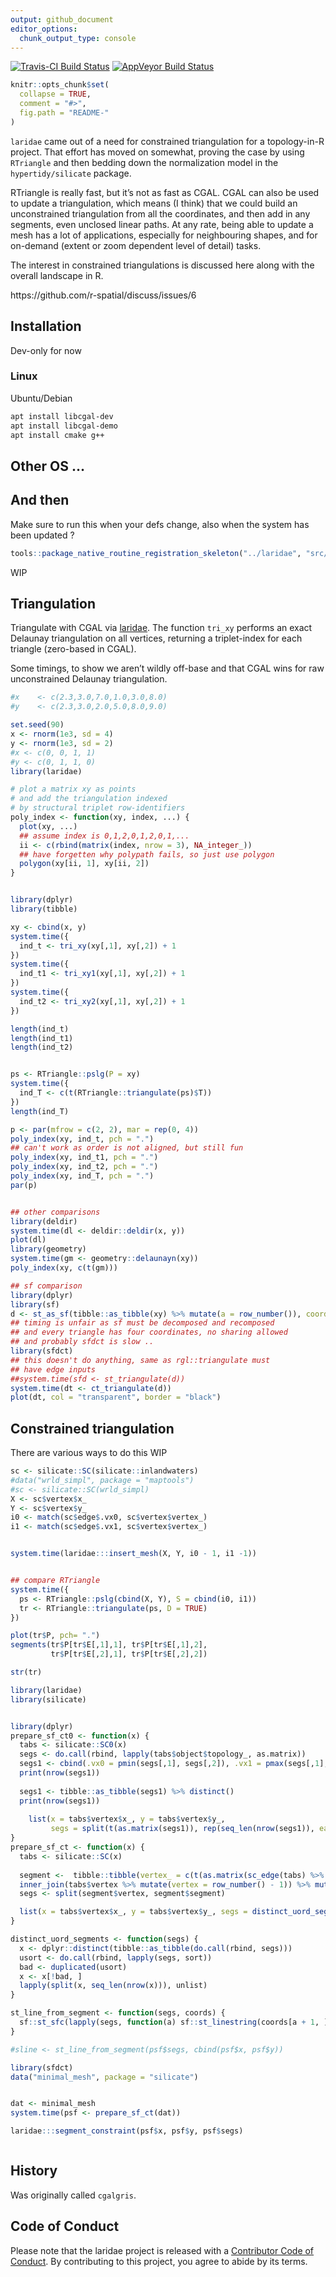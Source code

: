 ```yaml
---
output: github_document
editor_options: 
  chunk_output_type: console
---
```



[![Travis-CI Build Status](https://travis-ci.org/hypertidy/laridae.svg?branch=master)](https://travis-ci.org/hypertidy/laridae)
[![AppVeyor Build Status](https://ci.appveyor.com/api/projects/status/github/hypertidy/laridae?branch=master&svg=true)](https://ci.appveyor.com/project/hypertidy/laridae)


<!-- README.md is generated from README.Rmd. Please edit that file -->

```r
knitr::opts_chunk$set(
  collapse = TRUE,
  comment = "#>",
  fig.path = "README-"
)
```

`laridae` came out of a need for constrained triangulation for a topology-in-R project. That effort has moved on somewhat, proving the case by using `RTriangle` and then bedding down the normalization model in the `hypertidy/silicate` package. 

RTriangle is really fast, but it's not as fast as CGAL. CGAL can also be used to update a triangulation, which means (I think) that we could build an unconstrained triangulation from all the coordinates, and then add in any segments, even unclosed linear paths. At any rate, being able to update a mesh has a lot of applications, especially for neighbouring shapes, and for on-demand (extent or zoom dependent level of detail) tasks. 

The interest in constrained triangulations is discussed here along with the overall landscape in R. 

https://github.com/r-spatial/discuss/issues/6

## Installation

Dev-only for now

### Linux

Ubuntu/Debian

```bash
apt install libcgal-dev
apt install libcgal-demo
apt install cmake g++
```

## Other OS ...

## And then

Make sure to run this when your defs change, also  when the system has been updated ? 

```R
tools::package_native_routine_registration_skeleton("../laridae", "src/init.c",character_only = FALSE)
```
WIP


## Triangulation


Triangulate with CGAL via [laridae](https://github.com/hypertidy/laridae).  The function `tri_xy` performs an exact Delaunay triangulation on all vertices, returning a triplet-index for each triangle (zero-based in CGAL). 

Some timings, to show we aren't wildly off-base and that CGAL wins for raw unconstrained Delaunay triangulation. 

```r
#x    <- c(2.3,3.0,7.0,1.0,3.0,8.0)
#y    <- c(2.3,3.0,2.0,5.0,8.0,9.0)

set.seed(90)
x <- rnorm(1e3, sd = 4)
y <- rnorm(1e3, sd = 2)
#x <- c(0, 0, 1, 1)
#y <- c(0, 1, 1, 0)
library(laridae)

# plot a matrix xy as points
# and add the triangulation indexed
# by structural triplet row-identifiers
poly_index <- function(xy, index, ...) {
  plot(xy, ...)
  ## assume index is 0,1,2,0,1,2,0,1,...
  ii <- c(rbind(matrix(index, nrow = 3), NA_integer_))
  ## have forgetten why polypath fails, so just use polygon
  polygon(xy[ii, 1], xy[ii, 2])
}


library(dplyr)
library(tibble)

xy <- cbind(x, y)
system.time({
  ind_t <- tri_xy(xy[,1], xy[,2]) + 1
})
system.time({
  ind_t1 <- tri_xy1(xy[,1], xy[,2]) + 1
})
system.time({
  ind_t2 <- tri_xy2(xy[,1], xy[,2]) + 1
})

length(ind_t)
length(ind_t1)
length(ind_t2)


ps <- RTriangle::pslg(P = xy)
system.time({
  ind_T <- c(t(RTriangle::triangulate(ps)$T))
})
length(ind_T)

p <- par(mfrow = c(2, 2), mar = rep(0, 4))
poly_index(xy, ind_t, pch = ".")
## can't work as order is not aligned, but still fun
poly_index(xy, ind_t1, pch = ".")  
poly_index(xy, ind_t2, pch = ".")
poly_index(xy, ind_T, pch = ".")
par(p)


## other comparisons
library(deldir)
system.time(dl <- deldir::deldir(x, y))
plot(dl)
library(geometry)
system.time(gm <- geometry::delaunayn(xy))
poly_index(xy, c(t(gm)))

## sf comparison
library(dplyr)
library(sf)
d <- st_as_sf(tibble::as_tibble(xy) %>% mutate(a = row_number()), coords = c("x", "y"))
## timing is unfair as sf must be decomposed and recomposed
## and every triangle has four coordinates, no sharing allowed
## and probably sfdct is slow ..
library(sfdct)
## this doesn't do anything, same as rgl::triangulate must
## have edge inputs
##system.time(sfd <- st_triangulate(d))
system.time(dt <- ct_triangulate(d))
plot(dt, col = "transparent", border = "black")
```

## Constrained triangulation

There are various ways to do this WIP


```r
sc <- silicate::SC(silicate::inlandwaters)
#data("wrld_simpl", package = "maptools")
#sc <- silicate::SC(wrld_simpl)
X <- sc$vertex$x_
Y <- sc$vertex$y_
i0 <- match(sc$edge$.vx0, sc$vertex$vertex_)
i1 <- match(sc$edge$.vx1, sc$vertex$vertex_)


system.time(laridae:::insert_mesh(X, Y, i0 - 1, i1 -1))


## compare RTriangle
system.time({
  ps <- RTriangle::pslg(cbind(X, Y), S = cbind(i0, i1))
  tr <- RTriangle::triangulate(ps, D = TRUE)
})

plot(tr$P, pch= ".")
segments(tr$P[tr$E[,1],1], tr$P[tr$E[,1],2], 
         tr$P[tr$E[,2],1], tr$P[tr$E[,2],2])

str(tr)
```


```r
library(laridae)
library(silicate)


library(dplyr)
prepare_sf_ct0 <- function(x) {
  tabs <- silicate::SC0(x)
  segs <- do.call(rbind, lapply(tabs$object$topology_, as.matrix))
  segs1 <- cbind(.vx0 = pmin(segs[,1], segs[,2]), .vx1 = pmax(segs[,1], segs[,2]))
  print(nrow(segs1))
  
  segs1 <- tibble::as_tibble(segs1) %>% distinct()
  print(nrow(segs1))
  
    list(x = tabs$vertex$x_, y = tabs$vertex$y_, 
         segs = split(t(as.matrix(segs1)), rep(seq_len(nrow(segs1)), each = 2L)))
}
prepare_sf_ct <- function(x) {
  tabs <- silicate::SC(x)
  
  segment <-  tibble::tibble(vertex_ = c(t(as.matrix(sc_edge(tabs) %>% dplyr::select(.vx0, .vx1))))) %>%
  inner_join(tabs$vertex %>% mutate(vertex = row_number() - 1)) %>% mutate(segment = (row_number() + 1) %/% 2)
  segs <- split(segment$vertex, segment$segment)

  list(x = tabs$vertex$x_, y = tabs$vertex$y_, segs = distinct_uord_segments(segs))
}

distinct_uord_segments <- function(segs) {
  x <- dplyr::distinct(tibble::as_tibble(do.call(rbind, segs)))
  usort <- do.call(rbind, lapply(segs, sort))
  bad <- duplicated(usort)
  x <- x[!bad, ]
  lapply(split(x, seq_len(nrow(x))), unlist)
}

st_line_from_segment <- function(segs, coords) {
  sf::st_sfc(lapply(segs, function(a) sf::st_linestring(coords[a + 1, ])))
}

#sline <- st_line_from_segment(psf$segs, cbind(psf$x, psf$y))
```

```r

library(sfdct)
data("minimal_mesh", package = "silicate")


dat <- minimal_mesh
system.time(psf <- prepare_sf_ct(dat))

laridae:::segment_constraint(psf$x, psf$y, psf$segs)



```


## History

Was originally called `cgalgris`. 



## Code of Conduct
  
Please note that the laridae project is released with a [Contributor Code of Conduct](https://contributor-covenant.org/version/1/0/0/CODE_OF_CONDUCT.html). By contributing to this project, you agree to abide by its terms.
